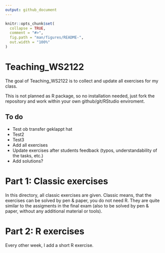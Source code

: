 ```yaml
---
output: github_document
---
```


<!-- README.md is generated from README.Rmd. Please edit that file -->

```r
knitr::opts_chunk$set(
  collapse = TRUE,
  comment = "#>",
  fig.path = "man/figures/README-",
  out.width = "100%"
)
```

# Teaching_WS2122

<!-- badges: start -->
<!-- badges: end -->

The goal of Teaching_WS2122 is to collect and update all exercises for my class. 

This is not planned as R package, so no installation needed, just fork the repository and work within your own github/git/RStudio enviroment. 

## To do

* Test ob transfer geklappt hat
* Test2
* Test3
* Add all exercises
* Update exercises after students feedback (typos, understandability of the tasks, etc.)
* Add solutions?

# Part 1: Classic exercises
In this directory, all classic exercises are given. Classic means, that the exercises can be solved by pen & paper, you do not need R. They are quite similar to the assigments in the final exam (also to be solved by pen & paper, without any additional material or tools). 

# Part 2: R exercises

Every other week, I add a short R exercise.

